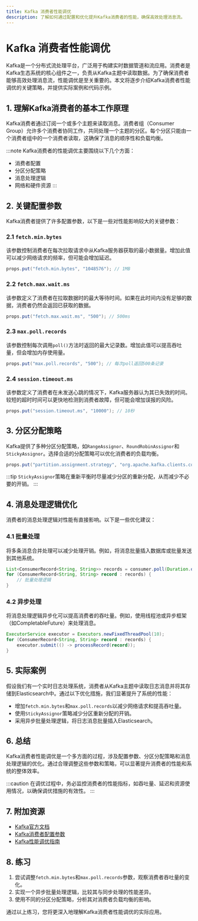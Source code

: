 ```yaml
---
title: Kafka 消费者性能调优
description: 了解如何通过配置和优化提升Kafka消费者的性能，确保高效处理消息流。
---
```


# Kafka 消费者性能调优

Kafka是一个分布式流处理平台，广泛用于构建实时数据管道和流应用。消费者是Kafka生态系统的核心组件之一，负责从Kafka主题中读取数据。为了确保消费者能够高效处理消息流，性能调优是至关重要的。本文将逐步介绍Kafka消费者性能调优的关键策略，并提供实际案例和代码示例。

## 1. 理解Kafka消费者的基本工作原理

Kafka消费者通过订阅一个或多个主题来读取消息。消费者组（Consumer Group）允许多个消费者协同工作，共同处理一个主题的分区。每个分区只能由一个消费者组中的一个消费者读取，这确保了消息的顺序性和负载均衡。

:::note
Kafka消费者的性能调优主要围绕以下几个方面：
- 消费者配置
- 分区分配策略
- 消息处理逻辑
- 网络和硬件资源
:::

## 2. 关键配置参数

Kafka消费者提供了许多配置参数，以下是一些对性能影响较大的关键参数：

### 2.1 `fetch.min.bytes`

该参数控制消费者在每次拉取请求中从Kafka服务器获取的最小数据量。增加此值可以减少网络请求的频率，但可能会增加延迟。

```java
props.put("fetch.min.bytes", "1048576"); // 1MB
```

### 2.2 `fetch.max.wait.ms`

该参数定义了消费者在拉取数据时的最大等待时间。如果在此时间内没有足够的数据，消费者仍然会返回已获取的数据。

```java
props.put("fetch.max.wait.ms", "500"); // 500ms
```

### 2.3 `max.poll.records`

该参数控制每次调用`poll()`方法时返回的最大记录数。增加此值可以提高吞吐量，但会增加内存使用量。

```java
props.put("max.poll.records", "500"); // 每次poll返回500条记录
```

### 2.4 `session.timeout.ms`

该参数定义了消费者在未发送心跳的情况下，Kafka服务器认为其已失效的时间。较短的超时时间可以更快地检测到消费者故障，但可能会增加误报的风险。

```java
props.put("session.timeout.ms", "10000"); // 10秒
```

## 3. 分区分配策略

Kafka提供了多种分区分配策略，如`RangeAssignor`、`RoundRobinAssignor`和`StickyAssignor`。选择合适的分配策略可以优化消费者的负载均衡。

```java
props.put("partition.assignment.strategy", "org.apache.kafka.clients.consumer.RoundRobinAssignor");
```

:::tip
`StickyAssignor`策略在重新平衡时尽量减少分区的重新分配，从而减少不必要的开销。
:::

## 4. 消息处理逻辑优化

消费者的消息处理逻辑对性能有直接影响。以下是一些优化建议：

### 4.1 批量处理

将多条消息合并处理可以减少处理开销。例如，将消息批量插入数据库或批量发送到其他系统。

```java
List<ConsumerRecord<String, String>> records = consumer.poll(Duration.ofMillis(1000));
for (ConsumerRecord<String, String> record : records) {
    // 批量处理逻辑
}
```

### 4.2 异步处理

将消息处理逻辑异步化可以提高消费者的吞吐量。例如，使用线程池或异步框架（如CompletableFuture）来处理消息。

```java
ExecutorService executor = Executors.newFixedThreadPool(10);
for (ConsumerRecord<String, String> record : records) {
    executor.submit(() -> processRecord(record));
}
```

## 5. 实际案例

假设我们有一个实时日志处理系统，消费者从Kafka主题中读取日志消息并将其存储到Elasticsearch中。通过以下优化措施，我们显著提升了系统的性能：

- 增加`fetch.min.bytes`和`max.poll.records`以减少网络请求和提高吞吐量。
- 使用`StickyAssignor`策略减少分区重新分配的开销。
- 采用异步批量处理逻辑，将日志消息批量插入Elasticsearch。

## 6. 总结

Kafka消费者性能调优是一个多方面的过程，涉及配置参数、分区分配策略和消息处理逻辑的优化。通过合理调整这些参数和策略，可以显著提升消费者的性能和系统的整体效率。

:::caution
在调优过程中，务必监控消费者的性能指标，如吞吐量、延迟和资源使用情况，以确保调优措施的有效性。
:::

## 7. 附加资源

- [Kafka官方文档](https://kafka.apache.org/documentation/)
- [Kafka消费者配置参数](https://kafka.apache.org/documentation/#consumerconfigs)
- [Kafka性能调优指南](https://www.confluent.io/blog/apache-kafka-performance-tuning/)

## 8. 练习

1. 尝试调整`fetch.min.bytes`和`max.poll.records`参数，观察消费者吞吐量的变化。
2. 实现一个异步批量处理逻辑，比较其与同步处理的性能差异。
3. 使用不同的分区分配策略，分析其对消费者负载均衡的影响。

通过以上练习，您将更深入地理解Kafka消费者性能调优的实际应用。